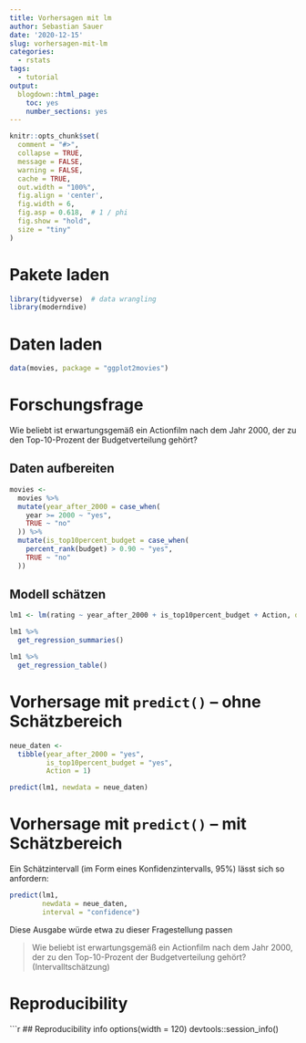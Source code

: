 ```yaml
---
title: Vorhersagen mit lm
author: Sebastian Sauer
date: '2020-12-15'
slug: vorhersagen-mit-lm
categories:
  - rstats
tags:
  - tutorial
output:
  blogdown::html_page:
    toc: yes
    number_sections: yes
---
```




```r
knitr::opts_chunk$set(
  comment = "#>",
  collapse = TRUE,
  message = FALSE,
  warning = FALSE,
  cache = TRUE,
  out.width = "100%",
  fig.align = 'center',
  fig.width = 6,
  fig.asp = 0.618,  # 1 / phi
  fig.show = "hold",
  size = "tiny"
)
```



# Pakete laden

```r
library(tidyverse)  # data wrangling
library(moderndive)
```



# Daten laden


```r
data(movies, package = "ggplot2movies")
```



# Forschungsfrage


Wie beliebt ist erwartungsgemäß ein Actionfilm nach dem Jahr 2000, der zu den Top-10-Prozent der Budgetverteilung gehört? 


## Daten aufbereiten

```r
movies <- 
  movies %>% 
  mutate(year_after_2000 = case_when(
    year >= 2000 ~ "yes",
    TRUE ~ "no"
  )) %>% 
  mutate(is_top10percent_budget = case_when(
    percent_rank(budget) > 0.90 ~ "yes",
    TRUE ~ "no"
  ))
```



## Modell schätzen


```r
lm1 <- lm(rating ~ year_after_2000 + is_top10percent_budget + Action, data = movies)
```



```r
lm1 %>% 
  get_regression_summaries()
```


```r
lm1 %>% 
  get_regression_table()
```

# Vorhersage mit `predict()` -- ohne Schätzbereich


```r
neue_daten <-
  tibble(year_after_2000 = "yes",
         is_top10percent_budget = "yes",
         Action = 1)
```



```r
predict(lm1, newdata = neue_daten)
```


# Vorhersage mit `predict()` -- mit Schätzbereich

Ein Schätzintervall (im Form eines Konfidenzintervalls, 95%) lässt sich so anfordern:


```r
predict(lm1, 
        newdata = neue_daten,
        interval = "confidence")
```

Diese Ausgabe würde etwa zu dieser Fragestellung passen


>   Wie beliebt ist erwartungsgemäß ein Actionfilm nach dem Jahr 2000, der zu den Top-10-Prozent der Budgetverteilung gehört? (Intervalltschätzung)




# Reproducibility

```r
## Reproducibility info
options(width = 120)
devtools::session_info()


